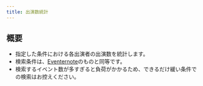 ```yaml
---
title: 出演数統計
---
```



## 概要

- 指定した条件における各出演者の出演数を統計します。
- 検索条件は、[Eventernote](https://www.eventernote.com)のものと同等です。
- 検索するイベント数が多すぎると負荷がかかるため、できるだけ緩い条件での検索はお控えください。

<div class="mt-6">
  <App client:load />
</div>
